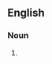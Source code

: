 {{also|rightwingers}}

==English==

===Noun===
{{head|en|noun plural form}}

# {{plural of|right-winger|lang=en}}